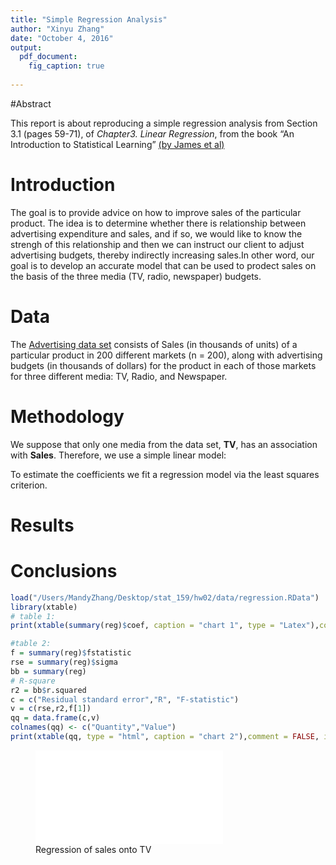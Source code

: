 ```yaml
---
title: "Simple Regression Analysis"
author: "Xinyu Zhang"
date: "October 4, 2016"
output: 
  pdf_document:
    fig_caption: true
    
---
```

#Abstract 

This report is about reproducing a simple regression analysis from Section 3.1 (pages 59-71), of *Chapter3. Linear Regression*, from the book "An Introduction to Statistical Learning" [(by James et al)](http://www-bcf.usc.edu/~gareth/ISL/)


# Introduction

The goal is to provide advice on how to improve sales of the particular product. The idea is to determine whether there is relationship between advertising expenditure and sales, and if so, we would like to know the strengh of this relationship and then we can instruct our client to adjust advertising budgets, thereby indirectly increasing sales.In other word, our goal is to develop an accurate model that can be used to prodect sales on the basis of the three media (TV, radio, newspaper) budgets.


# Data

The [Advertising data set](http://www-bcf.usc.edu/~gareth/ISL/Advertising.csv) consists of Sales (in thousands of units) of a particular product in 200 different markets (n = 200), along with advertising budgets (in thousands of dollars) for the product in each of those markets for three different media: TV, Radio, and Newspaper.


# Methodology
We suppose that only one media from the data set, **TV**, has an association with **Sales**. Therefore, we use a simple linear model: 



To estimate the coefficients we fit a regression model via the least squares criterion.




# Results



# Conclusions







```r
load("/Users/MandyZhang/Desktop/stat_159/hw02/data/regression.RData")
library(xtable)
# table 1:
print(xtable(summary(reg)$coef, caption = "chart 1", type = "Latex"),comment = FALSE)

#table 2: 
f = summary(reg)$fstatistic
rse = summary(reg)$sigma
bb = summary(reg)
# R-square
r2 = bb$r.squared
c = c("Residual standard error","R", "F-statistic")
v = c(rse,r2,f[1])
qq = data.frame(c,v)
colnames(qq) <- c("Quantity","Value")
print(xtable(qq, type = "html", caption = "chart 2"),comment = FALSE, include.rownames = FALSE)
```

![Regression of sales onto TV](/Users/MandyZhang/Desktop/stat_159/hw02/images/scatterplot-tv-sales.pdf)


